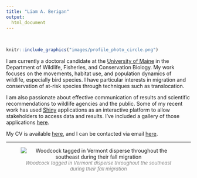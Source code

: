 ```yaml
---
title: "Liam A. Berigan"
output:
  html_document
---
```

<br>
<div class = row>
<div class = col-md-4>
```r
knitr::include_graphics("images/profile_photo_circle.png")
```
</div>
<div class = col-md-8>
I am currently a doctoral candidate at the [University of Maine](https://www.umaine.edu) in the Department of Wildlife, Fisheries, and Conservation Biology. My work focuses on the movements, habitat use, and population dynamics of wildlife, especially bird species. I have particular interests in migration and conservation of at-risk species through techniques such as translocation.

I am also passionate about effective communication of results and scientific recommendations to wildlife agencies and the public. Some of my recent work has used [Shiny](https://www.shinyapps.io/) applications as an interactive platform to allow stakeholders to access data and results. I've included a gallery of those applications [here](applications.html).

My CV is available [here](files/Liam_Berigan_CV_4_25_2024.pdf), and I can be contacted via email <a href="mailto: liam.berigan@maine.edu" target="_blank">here</a>.

</div>
</div>

<hr />
<center>
![<font size = "2" color = "grey">*Woodcock tagged in Vermont disperse throughout the southeast during their fall migration*</font>](images/VT_migration_animation.gif)

</center>